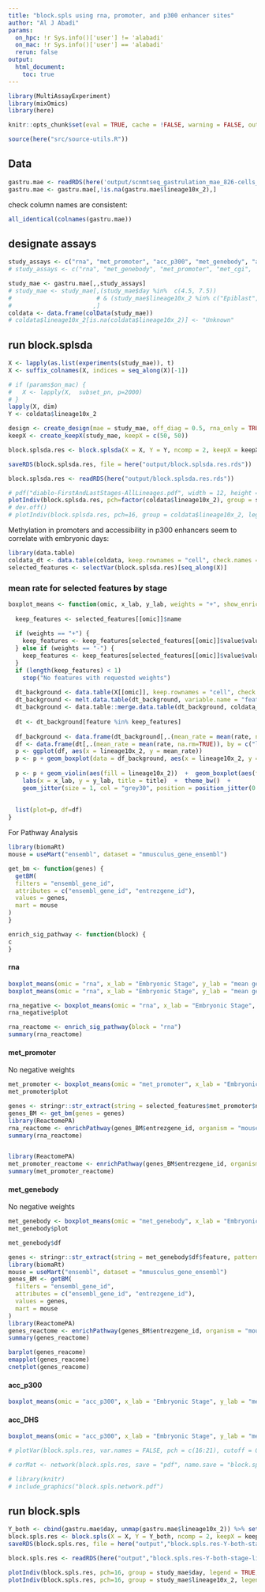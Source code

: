 ```yaml
---
title: "block.spls using rna, promoter, and p300 enhancer sites"
author: "Al J Abadi"
params:
  on_hpc: !r Sys.info()['user'] != 'alabadi'
  on_mac: !r Sys.info()['user'] == 'alabadi'
  rerun: false
output:
  html_document:
    toc: true
---
```


```r
library(MultiAssayExperiment)
library(mixOmics)
library(here)
```


```r
knitr::opts_chunk$set(eval = TRUE, cache = !FALSE, warning = FALSE, out.width = "100%")
```


```r
source(here("src/source-utils.R"))
```

## Data

```r
gastru.mae <- readRDS(here('output/scnmtseq_gastrulation_mae_826-cells_orderedFeatures.rds'))  # MAE experiment
gastru.mae <- gastru.mae[,!is.na(gastru.mae$lineage10x_2),]
```


check column names are consistent:

```r
all_identical(colnames(gastru.mae))
```

## designate assays

```r
study_assays <- c("rna", "met_promoter", "acc_p300", "met_genebody", "acc_DHS")
# study_assays <- c("rna", "met_genebody", "met_promoter", "met_cgi",  "acc_promoter", "acc_cgi",  "acc_p300", "acc_CTCF", "acc_DHS")
```


```r
study_mae <- gastru.mae[,,study_assays]
# study_mae <- study_mae[,(study_mae$day %in%  c(4.5, 7.5)) 
#                        # & (study_mae$lineage10x_2 %in% c("Epiblast", "Mesoderm", "Endoderm", "Ectoderm"))
#                       ,]
coldata <- data.frame(colData(study_mae))
# coldata$lineage10x_2[is.na(coldata$lineage10x_2)] <- "Unknown"
```

## run block.splsda

```r
X <- lapply(as.list(experiments(study_mae)), t)
X <- suffix_colnames(X, indices = seq_along(X)[-1])

# if (params$on_mac) {
#   X <- lapply(X,  subset_pn, p=2000)
# }
lapply(X, dim)
Y <- coldata$lineage10x_2
```


```r
design <- create_design(mae = study_mae, off_diag = 0.5, rna_only = TRUE)
keepX <- create_keepX(study_mae, keepX = c(50, 50))

block.splsda.res <- block.splsda(X = X, Y = Y, ncomp = 2, keepX = keepX)
```

```r
saveRDS(block.splsda.res, file = here("output/block.splsda.res.rds"))
```

```r
block.splsda.res <- readRDS(here("output/block.splsda.res.rds"))
```


```r
# pdf("diablo-FirstAndLastStages-AllLineages.pdf", width = 12, height = 8)
plotIndiv(block.splsda.res, pch=factor(coldata$lineage10x_2), group = study_mae$stage, legend = TRUE, comp = 1:2, blocks = seq_along(X), legend.title = "Stage", legend.title.pch = "Lineage", cex = 1, size.subtitle = 10)
# dev.off()
# plotIndiv(block.splsda.res, pch=16, group = coldata$lineage10x_2, legend = TRUE, comp = 1:2, blocks = seq_along(X), legend.title = "Lineage")
```

Methylation in promoters and accessibility in p300 enhancers seem to correlate with embryonic days:

```r
library(data.table)
coldata_dt <- data.table(coldata, keep.rownames = "cell", check.names = FALSE, stringsAsFactors = FALSE)
selected_features <- selectVar(block.splsda.res)[seq_along(X)]
```

### mean rate for selected features by stage

```r
boxplot_means <- function(omic, x_lab, y_lab, weights = "+", show_enrichment = FALSE, title = NULL ) {
  
  keep_features <- selected_features[[omic]]$name
  
  if (weights == "+") {
    keep_features <- keep_features[selected_features[[omic]]$value$value.var > 0]
  } else if (weights == "-") {
    keep_features <- keep_features[selected_features[[omic]]$value$value.var < 0]
  }
  if (length(keep_features) < 1)
    stop("No features with requested weights")
  
  dt_background <- data.table(X[[omic]], keep.rownames = "cell", check.names = FALSE, stringsAsFactors = FALSE)
  dt_background <- melt.data.table(dt_background, variable.name = "feature", value.name = "rate")
  dt_background <- data.table::merge.data.table(dt_background, coldata_dt)
  
  dt <- dt_background[feature %in% keep_features]
  
  df_background <- data.frame(dt_background[,.(mean_rate = mean(rate, na.rm=TRUE)), by = c("lineage10x_2", "feature")])
  df <- data.frame(dt[,.(mean_rate = mean(rate, na.rm=TRUE)), by = c("lineage10x_2", "feature")])
  p <- ggplot(df, aes(x = lineage10x_2, y = mean_rate))  
  p <- p + geom_boxplot(data = df_background, aes(x = lineage10x_2, y = mean_rate), fill = "grey75", alpha = 0.75, outlier.shape = NA, coef = 0)
  
  p <- p + geom_violin(aes(fill = lineage10x_2))  +  geom_boxplot(aes(fill = lineage10x_2), width = 0.1, alpha = 0.4 )  + 
    labs(x = x_lab, y = y_lab, title = title)  +  theme_bw()  + 
    geom_jitter(size = 1, col = "grey30", position = position_jitter(0.3))
  
  
  list(plot=p, df=df)
}
```

For Pathway Analysis

```r
library(biomaRt)
mouse = useMart("ensembl", dataset = "mmusculus_gene_ensembl")
```

```r
get_bm <- function(genes) {
  getBM(
  filters = "ensembl_gene_id",
  attributes = c("ensembl_gene_id", "entrezgene_id"),
  values = genes,
  mart = mouse
)
}
```
```r
enrich_sig_pathway <- function(block) {
c
}
```

#### rna

```r
boxplot_means(omic = "rna", x_lab = "Embryonic Stage", y_lab = "mean gene expression across cells", weights = "both", title = "All Features")
boxplot_means(omic = "rna", x_lab = "Embryonic Stage", y_lab = "mean gene expression across cells", weights = "+", title = "posititive weights")
```

```r
rna_negative <- boxplot_means(omic = "rna", x_lab = "Embryonic Stage", y_lab = "mean gene expression across cells", weights = "-", title = "negative weights")
rna_negative$plot
```


```r
rna_reactome <- enrich_sig_pathway(block = "rna")
summary(rna_reactome)
```

#### met_promoter

No negative weights

```r
met_promoter <- boxplot_means(omic = "met_promoter", x_lab = "Embryonic Stage", y_lab = "mean promoter methylation", weights = "+")
met_promoter$plot
```

```r
genes <- stringr::str_extract(string = selected_features$met_promoter$name, pattern = "^ENSMUSG[0-9]*")
genes_BM <- get_bm(genes = genes)
library(ReactomePA)
rna_reactome <- enrichPathway(genes_BM$entrezgene_id, organism = "mouse", readable = TRUE)
summary(rna_reactome)


library(ReactomePA)
met_promoter_reactome <- enrichPathway(genes_BM$entrezgene_id, organism = "mouse", readable = TRUE)
summary(met_promoter_reactome)
```

#### met_genebody

No negative weights

```r
met_genebody <- boxplot_means(omic = "met_genebody", x_lab = "Embryonic Stage", y_lab = "mean genebody methylation")
met_genebody$plot
```
```r
met_genebody$df
```
```r
genes <- stringr::str_extract(string = met_genebody$df$feature, pattern = "^ENSMUSG[0-9]*")
library(biomaRt)
mouse = useMart("ensembl", dataset = "mmusculus_gene_ensembl")
genes_BM <- getBM(
  filters = "ensembl_gene_id",
  attributes = c("ensembl_gene_id", "entrezgene_id"),
  values = genes,
  mart = mouse
)
library(ReactomePA)
genes_reactome <- enrichPathway(genes_BM$entrezgene_id, organism = "mouse", readable = TRUE)
summary(genes_reactome)
```

```r
barplot(genes_reacome)
emapplot(genes_reacome)
cnetplot(genes_reacome)
```


#### acc_p300

```r
boxplot_means(omic = "acc_p300", x_lab = "Embryonic Stage", y_lab = "mean enhancer accessibility")
```

#### acc_DHS

```r
boxplot_means(omic = "acc_p300", x_lab = "Embryonic Stage", y_lab = "mean gene expression across cells")
```

```r
# plotVar(block.spls.res, var.names = FALSE, pch = c(16:21), cutoff = 0.5, legend = TRUE)
```

```r
# corMat <- network(block.spls.res, save = "pdf", name.save = "block.spls.network", cutoff = 0.81)
```




```r
# library(knitr)
# include_graphics("block.spls.network.pdf")
```

## run block.spls

```r
Y_both <- cbind(gastru.mae$day, unmap(gastru.mae$lineage10x_2)) %>% set_colnames(c("day", unique(gastru.mae$lineage10x_2))) %>% set_rownames(rownames(X[[1]]))
block.spls.res <- block.spls(X = X, Y = Y_both, ncomp = 2, keepX = keepX, scale = FALSE)
saveRDS(block.spls.res, file = here("output","block.spls.res-Y-both-stage-lineage.rds"))
```
```r
block.spls.res <- readRDS(here("output","block.spls.res-Y-both-stage-lineage.rds"))
```

```r
plotIndiv(block.spls.res, pch=16, group = study_mae$day, legend = TRUE, comp = 1:2, blocks = seq_along(X), legend.title = "Stage")
plotIndiv(block.spls.res, pch=16, group = study_mae$lineage10x_2, legend = TRUE, comp = 1:2, blocks = seq_along(X), legend.title = "Lineage")
```

